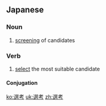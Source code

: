 ==Japanese==
{{ja-kanjitab|せん|こう|yomi=on}}

===Noun===
{{ja-noun|せんこう}}

# [[screening]] of candidates

===Verb===
{{ja-verb-suru|せんこう}}

# [[select]] the most suitable candidate

====Conjugation====
{{ja-suru|せんこう}}

[[ko:選考]]
[[uk:選考]]
[[zh:選考]]
